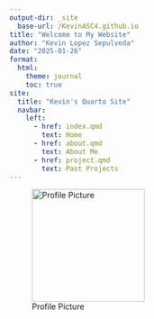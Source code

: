 ```yaml
---
output-dir: _site
  base-url: /KevinASC4.github.io
title: "Welcome to My Website"
author: "Kevin Lopez Sepulveda"
date: "2025-01-26"
format:
  html:
    theme: journal
    toc: true
site: 
  title: "Kevin's Quarto Site"
  navbar:
    left:
      - href: index.qmd
        text: Home
      - href: about.qmd
        text: About Me 
      - href: project.qmd
        text: Past Projects
---
```

![Profile Picture](images/CuteFace.jpg){width=200px}